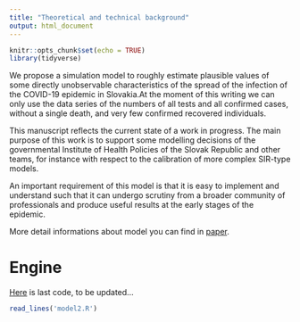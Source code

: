 ```yaml
---
title: "Theoretical and technical background"
output: html_document
---
```


```r
knitr::opts_chunk$set(echo = TRUE)
library(tidyverse)
```

We propose a simulation model to roughly estimate plausible values of some directly unobservable characteristics of the spread of the infection of the COVID-19 epidemic in Slovakia.At the moment of this writing we can only use the data series of the numbers of all tests and all confirmed cases, without a single death, and very few confirmed recovered individuals.

This manuscript reflects the current state of a work in progress. The main purpose of
this work is to support some modelling decisions of the governmental Institute of Health Policies of the Slovak Republic and other teams, for instance with respect to the calibration of more complex SIR-type models.

An important requirement of this model is that it is easy to implement and understand
such that it can undergo scrutiny from a broader community of professionals and produce useful results at the early stages of the epidemic.

More detail informations about model you can find in [paper](http://www.iam.fmph.uniba.sk/ospm/Harman/COR01.pdf).

# Engine

[Here](http://www.iam.fmph.uniba.sk/ospm/Harman/programs/corona_sim.txt) is last code, to be updated...
```r
read_lines('model2.R')
```

